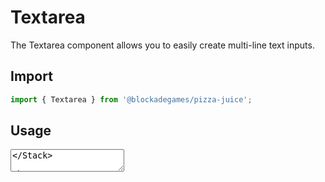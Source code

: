
# Textarea

The Textarea component allows you to easily create multi-line text inputs.

## Import

```jsx
import { Textarea } from '@blockadegames/pizza-juice';
```

## Usage

<Stack wrap="wrap">
  <Textarea label="Textarea example" placeholder="type me" />
</Stack>

---

```jsx
<Textarea label="Textarea example" placeholder="type me" />
```

### Props

| Attribute | Type                      | Description                                                       | Default |
| --------- | ------------------------- | ----------------------------------------------------------------- | ------- |
| label     | `string`                  | Add label tag on top of textarea                                  | `-`     |
| hint      | `string`                  | The message that tells users more details about the form section. | `-`     |
| disabled  | `boolean`                 | If `true`, the textarea will be disabled                          | `-`     |
| required  | `boolean`                 | If `true`, the textarea will be required                          | `-`     |
| error     | `string`                  | The message that shows up when an error occurs.                   | `-`     |
| onChange  | `(value: string) => void` | Callback fired when the value is changed                          | `-`     |
| ...       | `'id', 'className', ...`  | Textarea native props                                             | -       |
